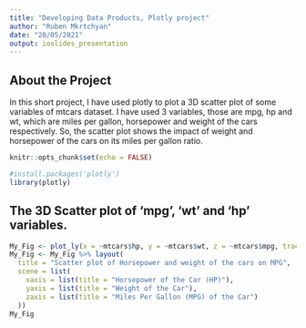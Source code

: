 ---
title: "Developing Data Products, Plotly project"
author: "Ruben Mkrtchyan"
date: "20/05/2021"
output: ioslides_presentation
---

## About the Project
In this short project, I have used plotly to plot a 3D scatter plot of some variables of mtcars dataset. I have used 3 variables, those are mpg, hp and wt, which are miles per gallon, horsepower and weight of the cars respectively. So, the scatter plot shows the impact of weight and horsepower of the cars on its miles per gallon ratio.  

```{r echo = FALSE, message = FALSE, include = FALSE, warning=FALSE}
knitr::opts_chunk$set(echo = FALSE)
```


```{r echo = FALSE, message = FALSE, include = FALSE, warning=FALSE}
#install.packages('plotly')
library(plotly)
```


## The 3D Scatter plot of 'mpg', 'wt' and 'hp' variables. 
```{r echo = FALSE, message = FALSE, warning=FALSE}
My_Fig <- plot_ly(x = ~mtcars$hp, y = ~mtcars$wt, z = ~mtcars$mpg, trace = 'scatter3d', alpha = 0.8, size = 5 )
My_Fig <- My_Fig %>% layout(
  title = "Scatter plot of Horsepower and weight of the cars on MPG", 
  scene = list(
    xaxis = list(title = "Horsepower of the Car (HP)"),
    yaxis = list(title = "Weight of the Car"),
    zaxis = list(title = "Miles Per Gallon (MPG) of the Car")
  ))
My_Fig

```